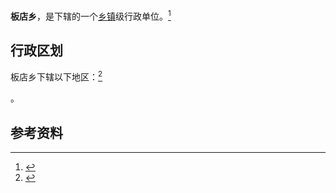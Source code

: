 {{中国乡级行政区|41/17/27/212/000}}

'''板店乡'''，是{{PRC admin/fullname|41/17/27/212/000|3}}下辖的一个[[乡镇|乡镇]]级行政单位。<ref>{{PRC admin/ref sgc|{{PRC admin/parent|41/17/27/212/000}}}}</ref>

== 行政区划 ==

板店乡下辖以下地区：<ref>{{PRC admin/ref sgc|41/17/27/212/000}}</ref>

{{PRC admin/children|41/17/27/212/000}}。

== 参考资料 ==

{{reflist}}

{{行政区划小作品}}
{{PRC admin/navcat|41/17/27/212/000}}